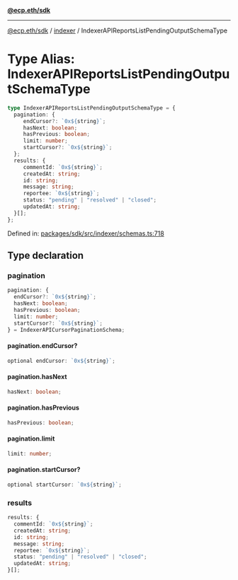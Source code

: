 [**@ecp.eth/sdk**](../../index.mdx)

***

[@ecp.eth/sdk](/sdk-reference/index.mdx) / [indexer](/sdk-reference/indexer/index.mdx) / IndexerAPIReportsListPendingOutputSchemaType

# Type Alias: IndexerAPIReportsListPendingOutputSchemaType

```ts
type IndexerAPIReportsListPendingOutputSchemaType = {
  pagination: {
     endCursor?: `0x${string}`;
     hasNext: boolean;
     hasPrevious: boolean;
     limit: number;
     startCursor?: `0x${string}`;
  };
  results: {
     commentId: `0x${string}`;
     createdAt: string;
     id: string;
     message: string;
     reportee: `0x${string}`;
     status: "pending" | "resolved" | "closed";
     updatedAt: string;
  }[];
};
```

Defined in: [packages/sdk/src/indexer/schemas.ts:718](https://github.com/ecp-eth/comments-monorepo/blob/main/packages/sdk/src/indexer/schemas.ts#L718)

## Type declaration

### pagination

```ts
pagination: {
  endCursor?: `0x${string}`;
  hasNext: boolean;
  hasPrevious: boolean;
  limit: number;
  startCursor?: `0x${string}`;
} = IndexerAPICursorPaginationSchema;
```

#### pagination.endCursor?

```ts
optional endCursor: `0x${string}`;
```

#### pagination.hasNext

```ts
hasNext: boolean;
```

#### pagination.hasPrevious

```ts
hasPrevious: boolean;
```

#### pagination.limit

```ts
limit: number;
```

#### pagination.startCursor?

```ts
optional startCursor: `0x${string}`;
```

### results

```ts
results: {
  commentId: `0x${string}`;
  createdAt: string;
  id: string;
  message: string;
  reportee: `0x${string}`;
  status: "pending" | "resolved" | "closed";
  updatedAt: string;
}[];
```
